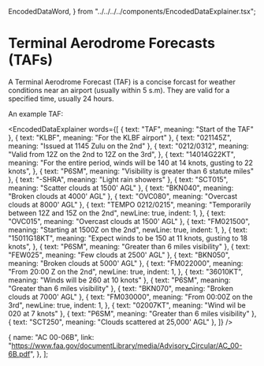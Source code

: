   EncodedDataWord,
} from "../../../../components/EncodedDataExplainer.tsx";


# Terminal Aerodrome Forecasts (TAFs)

A Terminal Aerodrome Forecast (TAF) is a concise forcast for weather conditions near an airport (usually within 5 s.m). They
are valid for a specified time, usually 24 hours.

An example TAF:

<EncodedDataExplainer
  words={[
    { text: "TAF", meaning: "Start of the TAF" },
    { text: "KLBF", meaning: "For the KLBF airport" },
    { text: "021145Z", meaning: "Issued at 1145 Zulu on the 2nd" },
    {
      text: "0212/0312",
      meaning: "Valid from 12Z on the 2nd to 12Z on the 3rd",
    },
    {
      text: "14014G22KT",
      meaning:
        "For the entire period, winds will be 140 at 14 knots, gusting to 22 knots",
    },
    { text: "P6SM", meaning: "Visibility is greater than 6 statute miles" },
    { text: "-SHRA", meaning: "Light rain showers" },
    { text: "SCT015", meaning: "Scatter clouds at 1500' AGL" },
    { text: "BKN040", meaning: "Broken clouds at 4000' AGL" },
    { text: "OVC080", meaning: "Overcast clouds at 8000' AGL" },
    {
      text: "TEMPO 0212/0215",
      meaning: "Temporarily between 12Z and 15Z on the 2nd",
      newLine: true,
      indent: 1,
    },
    { text: "OVC015", meaning: "Overcast clouds at 1500' AGL" },
    {
      text: "FM021500",
      meaning: "Starting at 1500Z on the 2nd",
      newLine: true,
      indent: 1,
    },
    {
      text: "15011G18KT",
      meaning: "Expect winds to be 150 at 11 knots, gusting to 18 knots",
    },
    { text: "P6SM", meaning: "Greater than 6 miles visibility" },
    { text: "FEW025", meaning: "Few clouds at 2500' AGL" },
    { text: "BKN050", meaning: "Broken clouds at 5000' AGL" },
    {
      text: "FM022000",
      meaning: "From 20:00 Z on the 2nd",
      newLine: true,
      indent: 1,
    },
    { text: "36010KT", meaning: "Winds will be 260 at 10 knots" },
    { text: "P6SM", meaning: "Greater than 6 miles visibility" },
    { text: "BKN070", meaning: "Broken clouds at 7000' AGL" },
    {
      text: "FM030000",
      meaning: "From 00:00Z on the 3rd",
      newLine: true,
      indent: 1,
    },
    { text: "02007KT", meaning: "Wind wil be 020 at 7 knots" },
    { text: "P6SM", meaning: "Greater than 6 miles visibility" },
    { text: "SCT250", meaning: "Clouds scattered at 25,000' AGL" },
  ]}
/>

  {
    name: "AC 00-06B",
    link: "https://www.faa.gov/documentLibrary/media/Advisory_Circular/AC_00-6B.pdf",
  },
];
